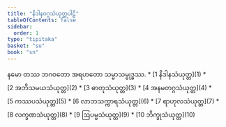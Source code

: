 ```yaml
---
title: "နိဒါနဝဂ္ဂသံယုတ္တပါဠိ"
tableOfContents: false
sidebar:
  order: 1
type: "tipitaka"
basket: "su"
book: "sn"
---
```


<Paragraph number="1" type="center" book="sn">
နမော တဿ ဘဂဝတော အရဟတော သမ္မာသမ္ဗုဒ္ဓဿ.

</Paragraph>

<TableOfContents book="sn">
* [1 နိဒါနသံယုတ္တ](1)
* [2 အဘိသမယသံယုတ္တ](2)
* [3 ဓာတုသံယုတ္တ](3)
* [4 အနမတဂ္ဂသံယုတ္တ](4)
* [5 ကဿပသံယုတ္တ](5)
* [6 လာဘသက္ကာရသံယုတ္တ](6)
* [7 ရာဟုလသံယုတ္တ](7)
* [8 လက္ခဏသံယုတ္တ](8)
* [9 ဩပမ္မသံယုတ္တ](9)
* [10 ဘိက္ခုသံယုတ္တ](10)
</TableOfContents>